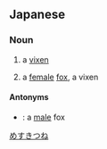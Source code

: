 ==Japanese==
{{ja-kanjitab}}

===Noun===
{{ja-noun|めすぎつね}}

# a [[vixen]] {{gloss|term for a woman}}
# {{lb|ja|rare|sort=めすぎつね}} a [[female]] [[fox]], a vixen

====Antonyms====
* {{sense|female fox}} {{ja-r|雄狐|おすぎつね}}: a [[male]] fox

[[Category:ja:Female animals|めすきつね]]